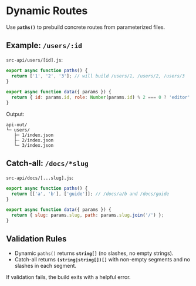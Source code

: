 # Dynamic Routes

Use **`paths()`** to prebuild concrete routes from parameterized files.

## Example: `/users/:id`

`src-api/users/[id].js`:

```js
export async function paths() {
  return ['1', '2', '3']; // will build /users/1, /users/2, /users/3
}

export async function data({ params }) {
  return { id: params.id, role: Number(params.id) % 2 === 0 ? 'editor' : 'viewer' };
}
```

Output:

```
api-out/
└─ users/
   ├─ 1/index.json
   ├─ 2/index.json
   └─ 3/index.json
```

## Catch-all: `/docs/*slug`

`src-api/docs/[...slug].js`:

```js
export async function paths() {
  return [['a', 'b'], ['guide']]; // /docs/a/b and /docs/guide
}

export async function data({ params }) {
  return { slug: params.slug, path: params.slug.join('/') };
}
```

## Validation Rules

- Dynamic `paths()` returns **`string[]`** (no slashes, no empty strings).
- Catch-all returns **`(string|string[])[]`** with non-empty segments and no slashes in each segment.

If validation fails, the build exits with a helpful error.
